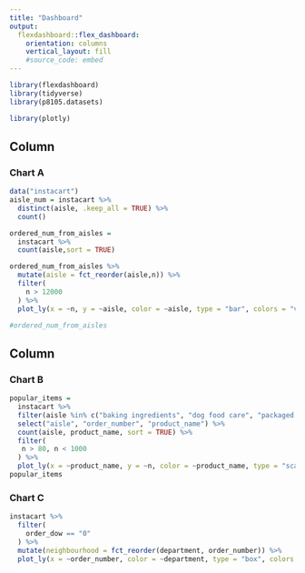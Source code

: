 ```yaml
---
title: "Dashboard"
output: 
  flexdashboard::flex_dashboard:
    orientation: columns
    vertical_layout: fill
    #source_code: embed
---
```


```r
library(flexdashboard)
library(tidyverse)
library(p8105.datasets)

library(plotly)
```

Column {data-width=500}
-----------------------------------------------------------------------

### Chart A

```r
data("instacart")
aisle_num = instacart %>% 
  distinct(aisle, .keep_all = TRUE) %>% 
  count()

ordered_num_from_aisles = 
  instacart %>%
  count(aisle,sort = TRUE)

ordered_num_from_aisles %>% 
  mutate(aisle = fct_reorder(aisle,n)) %>% 
  filter(
    n > 12000
  ) %>% 
  plot_ly(x = ~n, y = ~aisle, color = ~aisle, type = "bar", colors = "viridis")

#ordered_num_from_aisles
```

Column {data-width=500}
-----------------------------------------------------------------------

### Chart B

```r
popular_items = 
  instacart %>% 
  filter(aisle %in% c("baking ingredients", "dog food care", "packaged vegetables fruits")) %>% 
  select("aisle", "order_number", "product_name") %>% 
  count(aisle, product_name, sort = TRUE) %>% 
  filter(
   n > 80, n < 1000
  ) %>%
  plot_ly(x = ~product_name, y = ~n, color = ~product_name, type = "scatter", mode = "markers", colors = "viridis")
popular_items
```

### Chart C

```r
instacart %>%  
  filter(
    order_dow == "0"
  ) %>% 
  mutate(neighbourhood = fct_reorder(department, order_number)) %>% 
  plot_ly(x = ~order_number, color = ~department, type = "box", colors = "viridis")
```

